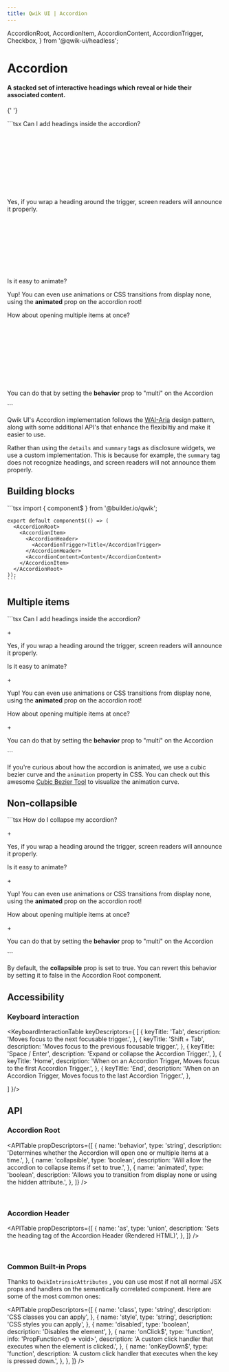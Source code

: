 ```yaml
---
title: Qwik UI | Accordion
---
```


  AccordionRoot,
  AccordionItem,
  AccordionContent,
  AccordionTrigger,
  Checkbox,
} from '@qwik-ui/headless';

<AlphaBanner />

# Accordion

#### A stacked set of interactive headings which reveal or hide their associated content.

{' '}

<Example01>
  ```tsx
  <AccordionRoot class="accordion-wrapper" animated>
    <AccordionItem>
      <AccordionHeader as="h3">
        <AccordionTrigger class="accordion-trigger">
          <span>Can I add headings inside the accordion?</span>
          <span>
            <SVG />
          </span>
        </AccordionTrigger>
      </AccordionHeader>
      <AccordionContent class="accordion-content">
        <p>
          Yes, if you wrap a heading around the trigger, screen readers will
          announce it properly.
        </p>
      </AccordionContent>
    </AccordionItem>
    <AccordionItem>
      <AccordionHeader as="h3">
        <AccordionTrigger class="accordion-trigger">
          <span>Is it easy to animate?</span>
          <span>
            <SVG />
          </span>
        </AccordionTrigger>
      </AccordionHeader>
      <AccordionContent class="accordion-content">
        <p>
          Yup! You can even use animations or CSS transitions from display none,
          using the <strong>animated</strong> prop on the accordion root!
        </p>
      </AccordionContent>
    </AccordionItem>
    <AccordionItem>
      <AccordionHeader as="h3">
        <AccordionTrigger class="accordion-trigger">
          <span>How about opening multiple items at once?</span>
          <span>
            <SVG />
          </span>
        </AccordionTrigger>
      </AccordionHeader>
      <AccordionContent class="accordion-content">
        <p>
          You can do that by setting the <strong>behavior</strong> prop to
          "multi" on the Accordion
        </p>
      </AccordionContent>
    </AccordionItem>
  </AccordionRoot>
  ```
</Example01>

Qwik UI's Accordion implementation follows the [WAI-Aria](https://www.w3.org/WAI/ARIA/apg/patterns/accordion/) design pattern, along with some additional API's that enhance the flexibiltiy and make it easier to use.

Rather than using the `details` and `summary` tags as disclosure widgets, we use a custom implementation. This is because for example, the `summary` tag does not recognize headings, and screen readers will not announce them properly.

## Building blocks

  <CodeExample>
    ```tsx
    import { component$ } from '@builder.io/qwik';

    export default component$(() => (
      <AccordionRoot>
        <AccordionItem>
          <AccordionHeader>
            <AccordionTrigger>Title</AccordionTrigger>
          </AccordionHeader>
          <AccordionContent>Content</AccordionContent>
        </AccordionItem>
      </AccordionRoot>
    ));
    ```

  </CodeExample>

## Multiple items

<Example02>
  ```tsx
  <AccordionRoot behavior="mutli" class="accordion-wrapper" animated>
    <AccordionItem>
      <AccordionHeader as="h3">
        <AccordionTrigger class="accordion-trigger">
          <span>Can I add headings inside the accordion?</span>
          <span>
            <p class="plus-styles">+</p>
          </span>
        </AccordionTrigger>
      </AccordionHeader>
      <AccordionContent class="accordion-content">
        <p>
          Yes, if you wrap a heading around the trigger, screen readers will
          announce it properly.
        </p>
      </AccordionContent>
    </AccordionItem>
    <AccordionItem>
      <AccordionHeader as="h3">
        <AccordionTrigger class="accordion-trigger">
          <span>Is it easy to animate?</span>
          <span>
            <p class="plus-styles">+</p>
          </span>
        </AccordionTrigger>
      </AccordionHeader>
      <AccordionContent class="accordion-content">
        <p>
          Yup! You can even use animations or CSS transitions from display none,
          using the <strong>animated</strong> prop on the accordion root!
        </p>
      </AccordionContent>
    </AccordionItem>
    <AccordionItem>
      <AccordionHeader as="h3">
        <AccordionTrigger class="accordion-trigger">
          <span>How about opening multiple items at once?</span>
          <span>
            <p class="plus-styles">+</p>
          </span>
        </AccordionTrigger>
      </AccordionHeader>
      <AccordionContent class="accordion-content">
        <p>
          You can do that by setting the <strong>behavior</strong> prop to
          "multi" on the Accordion
        </p>
      </AccordionContent>
    </AccordionItem>
  </AccordionRoot>
  ```
</Example02>

If you're curious about how the accordion is animated, we use a cubic bezier curve and the `animation` property in CSS. You can check out this awesome [Cubic Bezier Tool](https://cubic-bezier.com/) to visualize the animation curve.

## Non-collapsible

<Example03>
  ```tsx
  <AccordionRoot class="accordion-wrapper" animated collapsible={false}>
    <AccordionItem>
      <AccordionHeader as="h3">
        <AccordionTrigger class="accordion-trigger">
          <span>How do I collapse my accordion?</span>
          <span>
            <p class="plus-styles">+</p>
          </span>
        </AccordionTrigger>
      </AccordionHeader>
      <AccordionContent class="accordion-content">
        <p>
          Yes, if you wrap a heading around the trigger, screen readers will
          announce it properly.
        </p>
      </AccordionContent>
    </AccordionItem>
    <AccordionItem>
      <AccordionHeader as="h3">
        <AccordionTrigger class="accordion-trigger">
          <span>Is it easy to animate?</span>
          <span>
            <p class="plus-styles">+</p>
          </span>
        </AccordionTrigger>
      </AccordionHeader>
      <AccordionContent class="accordion-content">
        <p>
          Yup! You can even use animations or CSS transitions from display none,
          using the <strong>animated</strong> prop on the accordion root!
        </p>
      </AccordionContent>
    </AccordionItem>
    <AccordionItem>
      <AccordionHeader as="h3">
        <AccordionTrigger class="accordion-trigger">
          <span>How about opening multiple items at once?</span>
          <span>
            <p class="plus-styles">+</p>
          </span>
        </AccordionTrigger>
      </AccordionHeader>
      <AccordionContent class="accordion-content">
        <p>
          You can do that by setting the <strong>behavior</strong> prop to
          "multi" on the Accordion
        </p>
      </AccordionContent>
    </AccordionItem>
  </AccordionRoot>
  ```
</Example03>

By default, the <strong>collapsible</strong> prop is set to true. You can revert this behavior by setting it to false in the Accordion Root component.

## Accessibility

### Keyboard interaction

<KeyboardInteractionTable keyDescriptors={
  [
    {
      keyTitle: 'Tab',
      description: 'Moves focus to the next focusable trigger.',
    },
    {
      keyTitle: 'Shift + Tab',
      description: 'Moves focus to the previous focusable trigger.',
    },
    {
      keyTitle: 'Space / Enter',
      description: 'Expand or collapse the Accordion Trigger.',
    },
    {
      keyTitle: 'Home',
      description: 'When on an Accordion Trigger, Moves focus to the first Accordion Trigger.',
    },
    {
      keyTitle: 'End',
      description: 'When on an Accordion Trigger, Moves focus to the last Accordion Trigger.',
    },

]
}/>

## API

### Accordion Root

<APITable
  propDescriptors={[
    {
      name: 'behavior',
      type: 'string',
      description:
        'Determines whether the Accordion will open one or multiple items at a time.',
    },
    {
      name: 'collapsible',
      type: 'boolean',
      description: 'Will allow the accordion to collapse items if set to true.',
    },
    {
      name: 'animated',
      type: 'boolean',
      description:
        'Allows you to transition from display none or using the hidden attribute.',
    },
  ]}
/>

<br />

### Accordion Header

<APITable
  propDescriptors={[
    {
      name: 'as',
      type: 'union',
      description:
        'Sets the heading tag of the Accordion Header (Rendered HTML)',
    },
  ]}
/>

<br />

### Common Built-in Props

Thanks to `QwikIntrinsicAttributes` , you can use most if not all normal JSX props and handlers on the semantically correlated component. Here are some of the most common ones:

<APITable
  propDescriptors={[
    {
      name: 'class',
      type: 'string',
      description: 'CSS classes you can apply',
    },
    {
      name: 'style',
      type: 'string',
      description: 'CSS styles you can apply',
    },
    {
      name: 'disabled',
      type: 'boolean',
      description: 'Disables the element',
    },
    {
      name: 'onClick$',
      type: 'function',
      info: 'PropFunction<() => void>',
      description: 'A custom click handler that executes when the element is clicked.',
      },
      {
      name: 'onKeyDown$',
      type: 'function',
      description:
        'A custom click handler that executes when the key is pressed down.',
        },
    },
  ]}
/>
